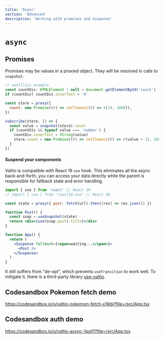 ```yaml
---
title: 'Async'
section: 'Advanced'
description: 'Working with promises and Suspense'
---
```


# `async`

## Promises

Promises may be values in a proxied object. They will be resolved in calls to `snapshot`.

```jsx
// vanillajs example
const countDiv: HTMLElement | null = document.getElementById('count')
if (countDiv) countDiv.innerText = '0'

const store = proxy({
  count: new Promise((r) => setTimeout(() => r(1), 1000)),
})

subscribe(store, () => {
  const value = snapshot(store).count
  if (countDiv && typeof value === 'number') {
    countDiv.innerText = String(value)
    store.count = new Promise((r) => setTimeout(() => r(value + 1), 1000))
  }
})
```

#### Suspend your components

Valtio is compatible with React 19 `use` hook. This eliminates all the async back-and-forth, you can access your data directly while the parent is responsible for fallback state and error handling.

```jsx
import { use } from 'react' // React 19
// import { use } from 'react18-use' // React 18

const state = proxy({ post: fetch(url).then((res) => res.json()) })

function Post() {
  const snap = useSnapshot(state)
  return <div>{use(snap.post).title}</div>
}

function App() {
  return (
    <Suspense fallback={<span>waiting...</span>}>
      <Post />
    </Suspense>
  )
}
```

It still suffers from "de-opt", which prevents `useTransition` to work well. To mitigate it, there is a third-party library [use-valtio](https://github.com/valtiojs/use-valtio).

## Codesandbox Pokemon fetch demo

https://codesandbox.io/s/valtio-pokemon-fetch-x1lkbj?file=/src/App.tsx

## Codesandbox auth demo

https://codesandbox.io/s/valtio-async-1pstl1?file=/src/App.tsx
